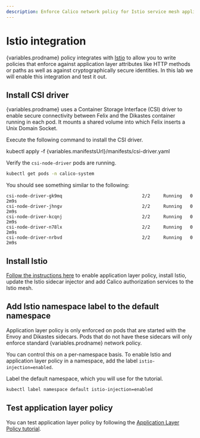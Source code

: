 ```yaml
---
description: Enforce Calico network policy for Istio service mesh applications.
---
```



# Istio integration

{variables.prodname} policy integrates with [Istio](https://istio.io) to allow you to write policies that enforce against
application layer attributes like HTTP methods or paths as well as against cryptographically secure identities. In this
lab we will enable this integration and test it out.

## Install CSI driver

{variables.prodname} uses a Container Storage Interface (CSI) driver to enable secure connectivity between Felix and the Dikastes container
running in each pod. It mounts a shared volume into which Felix inserts a Unix Domain Socket.

Execute the following command to install the CSI driver.

<CodeBlock language='bash'>
kubectl apply -f {variables.manifestsUrl}/manifests/csi-driver.yaml
</CodeBlock>

Verify the `csi-node-driver` pods are running.

```bash
kubectl get pods -n calico-system
```

You should see something similar to the following:

```
csi-node-driver-gk9mq                              2/2     Running   0             2m9s
csi-node-driver-jhngv                              2/2     Running   0             2m9s
csi-node-driver-kcqnj                              2/2     Running   0             2m9s
csi-node-driver-n78lx                              2/2     Running   0             2m9s
csi-node-driver-nrbvd                              2/2     Running   0             2m9s
```

## Install Istio

[Follow the instructions here](../../../network-policy/istio/app-layer-policy.mdx) to enable application layer policy, install Istio, update the
Istio sidecar injector and add Calico authorization services to the Istio mesh.

## Add Istio namespace label to the default namespace

Application layer policy is only enforced on pods that are started with the
Envoy and Dikastes sidecars. Pods that do not have these sidecars will
only enforce standard {variables.prodname} network policy.

You can control this on a per-namespace basis. To enable Istio and application
layer policy in a namespace, add the label `istio-injection=enabled`.

Label the default namespace, which you will use for the tutorial.

```bash
kubectl label namespace default istio-injection=enabled
```

## Test application layer policy

You can test application layer policy by following the [Application Layer Policy tutorial](../../../network-policy/istio/enforce-policy-istio.mdx).
